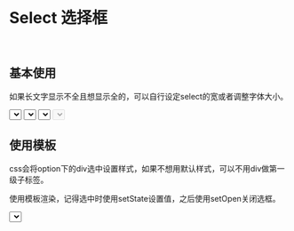 




<Meta title='DISPLAY| Select 选择框' component={Select} />

<br/>

 # Select 选择框

<br/>

## 基本使用

如果长文字显示不全且想显示全的，可以自行设定select的宽或者调整字体大小。

<Preview>
<Story name='select'>
    <div style={{height:'200px'}}>
     <Select data={['options1','options2','options3','options4']} callback={(state)=>console.log(state)}></Select>
     <Select data={['options1','options2','options3','options4']} icon={null} defaultValue='defaultValue'></Select>
     <Select data={['options1longlonglonglong','选项2','选项3333','options4选项4']} icon={null} defaultValue='longlonglonglonglonglonglonglong'></Select>
      <Select data={['options1longlonglonglong','选项2','选项3333','options4选项4']} icon={null} defaultValue='longlonglonglonglonglonglonglong' disabled ></Select>
    </div>
</Story>
</Preview>

## 使用模板

css会将option下的div选中设置样式，如果不想用默认样式，可以不用div做第一级子标签。

使用模板渲染，记得选中时使用setState设置值，之后使用setOpen关闭选框。

<Preview>
<Story name='selectrenderTemplate'>
    <div style={{height:'200px'}}>
     <Select data={['options1','options2','options3','options4']}  
     renderTemplate={(item,index,setState,setOpen)=><div 
     onClick={()=>{setState(`${index}:${item}`);setOpen(false)}} key={index}>{index}:{item}</div>}></Select>
    </div>
</Story>
</Preview>



<Props of={Select} ></Props>